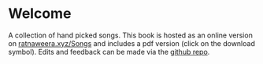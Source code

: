 # Welcome {#title .unnumbered}

A collection of hand picked songs. This book is hosted as an online version on [ratnaweera.xyz/Songs](https://www.ratnaweera.xyz/Songs) and includes a pdf version (click on the download symbol). Edits and feedback can be made via the [github repo](https://github.com/ratnanil/songs). 

